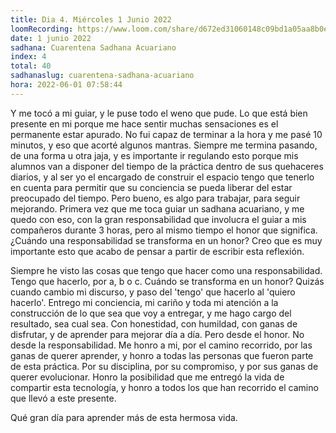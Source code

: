 ```yaml
---
title: Dia 4. Miércoles 1 Junio 2022
loomRecording: https://www.loom.com/share/d672ed31060148c09bd1a05aa8b0efe2
date: 1 junio 2022
sadhana: Cuarentena Sadhana Acuariano
index: 4
total: 40
sadhanaslug: cuarentena-sadhana-acuariano
hora: 2022-06-01 07:58:44
---
```


Y me tocó a mi guiar, y le puse todo el weno que pude. Lo que está bien presente en mi porque me hace sentir muchas sensaciones es el permanente estar apurado. No fui capaz de terminar a la hora y me pasé 10 minutos, y eso que acorté algunos mantras. Siempre me termina pasando, de una forma u otra jaja, y es importante ir regulando esto porque mis alumnos van a disponer del tiempo de la práctica dentro de sus quehaceres diarios, y al ser yo el encargado de construir el espacio tengo que tenerlo en cuenta para permitir que su conciencia se pueda liberar del estar preocupado del tiempo. Pero bueno, es algo para trabajar, para seguir mejorando. Primera vez que me toca guiar un sadhana acuariano, y me quedo con eso, con la gran responsabilidad que involucra el guiar a mis compañeros durante 3 horas, pero al mismo tiempo el honor que significa. ¿Cuándo una responsabilidad se transforma en un honor? Creo que es muy importante esto que acabo de pensar a partir de escribir esta reflexión.

Siempre he visto las cosas que tengo que hacer como una responsabilidad. Tengo que hacerlo, por a, b o c. Cuándo se transforma en un honor? Quizás cuando cambio mi discurso, y paso del 'tengo' que hacerlo al 'quiero hacerlo'. Entrego mi conciencia, mi cariño y toda mi atención a la construcción de lo que sea que voy a entregar, y me hago cargo del resultado, sea cual sea. Con honestidad, con humildad, con ganas de disfrutar, y de aprender para mejorar día a día. Pero desde el honor. No desde la responsabilidad. Me honro a mi, por el camino recorrido, por las ganas de querer aprender, y honro a todas las personas que fueron parte de esta práctica. Por su disciplina, por su compromiso, y por sus ganas de querer evolucionar. Honro la posibilidad que me entregó la vida de compartir esta tecnología, y honro a todos los que han recorrido el camino que llevó a este presente.

Qué gran día para aprender más de esta hermosa vida.
